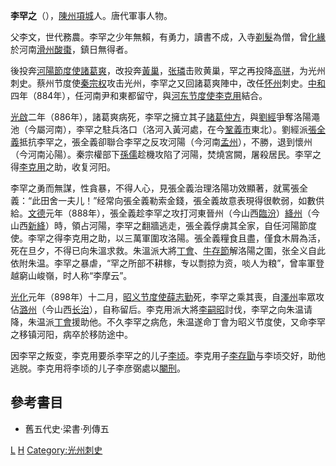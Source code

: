 '''李罕之'''（{{bd|842年||899年|catIdx=L}}），[[陳州|陳州]][[項城|項城]]人。唐代軍事人物。

父李文，世代務農。李罕之少年無賴，有勇力，讀書不成，入寺[[剃髮|剃髮]]為僧，曾[[化緣|化緣]]於河南[[滑州|滑州]][[酸棗|酸棗]]，鎮日無得者。

後投奔[[河阳节度使|河陽節度使]][[諸葛爽|諸葛爽]]，改投奔[[黃巢|黃巢]]，[[张璘|张璘]]击败黄巢，罕之再投降[[高骈|高骈]]，为光州刺史。蔡州节度使[[秦宗权|秦宗权]]攻击光州，李罕之又回諸葛爽陣中，改任[[懷州|怀州]]刺史。[[中和_(唐朝)|中和]]四年（884年），任河南尹和東都留守，與[[河东节度使|河东节度使]][[李克用|李克用]]結合。

[[光啟|光啟]]二年（886年），諸葛爽病死，李罕之擁立其子[[諸葛仲方|諸葛仲方]]，與[[劉經|劉經]]爭奪洛陽澠池（今屬河南），李罕之駐兵洛口（洛河入黃河處，在今[[巩义市|鞏義市]]東北）。劉經派[[張全義|張全義]]抵抗李罕之，張全義卻聯合李罕之反攻河陽（今河南[[孟州市|孟州]]），不勝，退到懷州（今河南沁陽）。秦宗權部下[[孫儒|孫儒]]趁機攻陷了河陽，焚燒宮闕，屠殺居民。李罕之得[[李克用|李克用]]之助，收复河阳。

李罕之勇而無謀，性貪暴，不得人心，見張全義治理洛陽功效顯著，就罵張全義：“此田舍一夫儿！”经常向張全義勒索金錢，張全義故意表現得很軟弱，如數供給。[[文德_(唐朝)|文德]]元年（888年），張全義趁李罕之攻打河東晉州（今山西[[临汾市|臨汾]]）[[绛州|絳州]]（今山西[[新绛县|新絳]]）時，領占河陽，李罕之翻牆逃走，張全義俘虜其全家，自任河陽節度使。李罕之得李克用之助，以三萬軍圍攻洛陽。張全義糧食且盡，僅食木屑為活，死在旦夕，不得已向朱溫求救。朱溫派大將[[丁會|丁會]]、[[牛存節|牛存節]]解洛陽之圍，张全义自此依附朱温。李罕之暴虐，“罕之所部不耕稼，专以剽掠为资，啖人为粮”，曾率軍登越窮山峻嶺，时人称“李摩云”。

[[光化|光化]]元年（898年）十二月，[[昭義節度使|昭义节度使]][[薛志勤|薛志勤]]死，李罕之乘其喪，自[[泽州|澤州]]率眾攻佔[[潞州|潞州]]（今山西[[长治市|长治]]），自称留后。李克用派大將[[李嗣昭|李嗣昭]]討伐，李罕之向朱温请降，朱温派[[丁會|丁會]]援助他。不久李罕之病危，朱温遂命丁會为昭义节度使，又命李罕之移镇河阳，病卒於移防途中。

因李罕之叛变，李克用要杀李罕之的儿子[[李顷|李顷]]。李克用子[[李存勖|李存勖]]与李顷交好，助他逃脱。李克用将李顷的儿子李彦弼處以[[閹刑|閹刑]]。

==參考書目==
* 舊五代史·梁書·列傳五

[[Category:唐朝軍事人物|L]]
[[Category:李姓|H]]
[[Category:光州刺史|Category:光州刺史]]